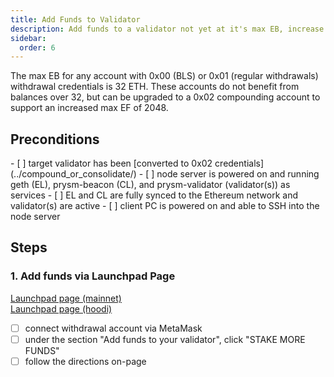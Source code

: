 ```yaml
---
title: Add Funds to Validator
description: Add funds to a validator not yet at it's max EB, increase its effective staking balance which is used to calculate both rewards and penalties.
sidebar:
  order: 6
---
```


<ResetButton />

The max EB for any account with 0x00 (BLS) or 0x01 (regular withdrawals) withdrawal credentials is 32 ETH.  These accounts do not benefit from balances over 32, but can be upgraded to a 0x02 compounding account to support an increased max EF of 2048.

## Preconditions
<Checklist name="preconditions">
- [ ] target validator has been [converted to 0x02 credentials](../compound_or_consolidate/)
- [ ] node server is powered on and running geth (EL), prysm-beacon (CL), and prysm-validator (validator(s)) as services
- [ ] EL and CL are fully synced to the Ethereum network and validator(s) are active
- [ ] client PC is powered on and able to SSH into the node server
</Checklist>

## Steps

### 1. Add funds via Launchpad Page

[Launchpad page (mainnet)](https://launchpad.ethereum.org/en/validator-actions)<br/>
[Launchpad page (hoodi)](https://hoodi.launchpad.ethereum.org/en/validator-actions)
<Checklist name="add-funds-via-launchpad-page">
- [ ] connect withdrawal account via MetaMask
- [ ] under the section "Add funds to your validator", click "STAKE MORE FUNDS"
- [ ] follow the directions on-page
</Checklist>
